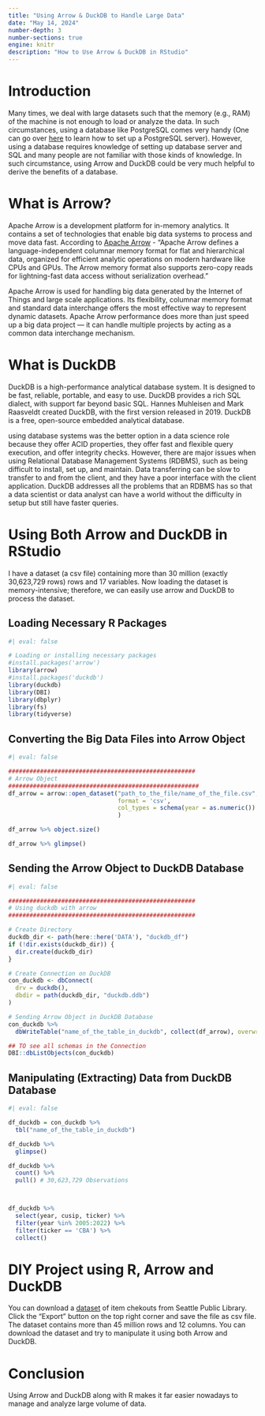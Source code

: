 ```yaml
---
title: "Using Arrow & DuckDB to Handle Large Data"
date: "May 14, 2024" 
number-depth: 3
number-sections: true
engine: knitr
description: "How to Use Arrow & DuckDB in RStudio"
---
```


# Introduction 

Many times, we deal with large datasets such that the memory (e.g., RAM) of the machine is not enough to load or analyze the data. In such circumstances, using a database like PostgreSQL comes very handy (One can go over [here](https://msharifbd.netlify.app/posts/wrds_to_local_postgresql) to learn how to set up a PostgreSQL server). However, using a database requires knowledge of setting up database server and SQL and many people are not familiar with those kinds of knowledge. In such circumstance, using Arrow and DuckDB could be very much helpful to derive the benefits of a database. 

# What is Arrow?

Apache Arrow is a development platform for in-memory analytics. It contains a set of technologies that enable big data systems to process and move data fast. According to [Apache Arrow](https://arrow.apache.org/) - "Apache Arrow defines a language-independent columnar memory format for flat and hierarchical data, organized for efficient analytic operations on modern hardware like CPUs and GPUs. The Arrow memory format also supports zero-copy reads for lightning-fast data access without serialization overhead."

Apache Arrow is used for handling big data generated by the Internet of Things and large scale applications. Its flexibility, columnar memory format and standard data interchange offers the most effective way to represent dynamic datasets. Apache Arrow performance does more than just speed up a big data project — it can handle multiple projects by acting as a common data interchange mechanism.




# What is DuckDB

DuckDB is a high-performance analytical database system. It is designed to be fast, reliable, portable, and easy to use. DuckDB provides a rich SQL dialect, with support far beyond basic SQL. Hannes Muhleisen and Mark Raasveldt created DuckDB, with the first version released in 2019. DuckDB is a free, open-source embedded analytical database. 

using database systems was the better option in a data science role because they offer ACID properties, they offer fast and flexible query execution, and offer integrity checks. However, there are major issues when using Relational Database Management Systems (RDBMS), such as being difficult to install, set up, and maintain. Data transferring can be slow to transfer to and from the client, and they have a poor interface with the client application. DuckDB addresses all the problems that an RDBMS has so that a data scientist or data analyst can have a world without the difficulty in setup but still have faster queries.


# Using Both Arrow and DuckDB in RStudio

I have a dataset (a csv file) containing more than 30 million (exactly 30,623,729 rows) rows and 17 variables. Now loading the dataset is memory-intensive; therefore, we can easily use arrow and DuckDB to process the dataset.

## Loading Necessary R Packages 

```r
#| eval: false

# Loading or installing necessary packages 
#install.packages('arrow')
library(arrow)
#install.packages('duckdb')
library(duckdb)
library(DBI)
library(dbplyr)
library(fs)
library(tidyverse)
```

## Converting the Big Data Files into Arrow Object

```r
#| eval: false

#####################################################
# Arrow Object 
######################################################
df_arrow = arrow::open_dataset("path_to_the_file/name_of_the_file.csv",
                               format = 'csv',
                               col_types = schema(year = as.numeric())
                               )

df_arrow %>% object.size()

df_arrow %>% glimpse()
```

## Sending the Arrow Object to DuckDB Database 

```r
#| eval: false

#####################################################
# Using duckdb with arrow
#####################################################

# Create Directory 
duckdb_dir <- path(here::here('DATA'), "duckdb_df")
if (!dir.exists(duckdb_dir)) {
  dir.create(duckdb_dir)
}

# Create Connection on DuckDB
con_duckdb <- dbConnect(
  drv = duckdb(),
  dbdir = path(duckdb_dir, "duckdb.ddb")
)

# Sending Arrow Object in DuckDB Database
con_duckdb %>% 
  dbWriteTable("name_of_the_table_in_duckdb", collect(df_arrow), overwrite = TRUE)

## TO see all schemas in the Connection
DBI::dbListObjects(con_duckdb)
```


## Manipulating (Extracting) Data from DuckDB Database

```r
#| eval: false

df_duckdb = con_duckdb %>% 
  tbl("name_of_the_table_in_duckdb")

df_duckdb %>% 
  glimpse()

df_duckdb %>% 
  count() %>% 
  pull() # 30,623,729 Observations 



df_duckdb %>% 
  select(year, cusip, ticker) %>% 
  filter(year %in% 2005:2022) %>% 
  filter(ticker == 'CBA') %>% 
  collect()
```

# DIY Project using R, Arrow and DuckDB

You can download a [dataset](https://data.seattle.gov/Community/Checkouts-by-Title/tmmm-ytt6/about_data) of item chekouts from Seattle Public Library. Click the "Export" button on the top right corner and save the file as csv file. The dataset contains more than 45 million rows and 12 columns. You can download the dataset and try to manipulate it using both Arrow and DuckDB.

# Conclusion

Using Arrow and DuckDB along with R makes it far easier nowadays to manage and analyze large volume of data. 